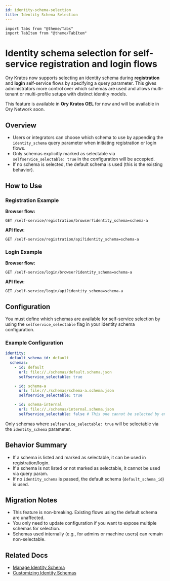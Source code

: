 ```yaml
---
id: identity-schema-selection
title: Identity Schema Selection
---
```


```mdx-code-block
import Tabs from "@theme/Tabs"
import TabItem from "@theme/TabItem"
```

# Identity schema selection for self-service registration and login flows

Ory Kratos now supports selecting an identity schema during **registration** and **login** self-service flows by specifying a
query parameter. This gives administrators more control over which schemas are used and allows multi-tenant or multi-profile
setups with distinct identity models.

This feature is available in **Ory Kratos OEL** for now and will be available in Ory Network soon.

## Overview

- Users or integrators can choose which schema to use by appending the `identity_schema` query parameter when initiating
  registration or login flows.
- Only schemas explicitly marked as selectable via `selfservice_selectable: true` in the configuration will be accepted.
- If no schema is selected, the default schema is used (this is the existing behavior).

## How to Use

### Registration Example

**Browser flow:**

```
GET /self-service/registration/browser?identity_schema=schema-a
```

**API flow:**

```
GET /self-service/registration/api?identity_schema=schema-a
```

### Login Example

**Browser flow:**

```
GET /self-service/login/browser?identity_schema=schema-a
```

**API flow:**

```
GET /self-service/login/api?identity_schema=schema-a
```

## Configuration

You must define which schemas are available for self-service selection by using the `selfservice_selectable` flag in your identity
schema configuration.

### Example Configuration

```yaml
identity:
  default_schema_id: default
  schemas:
    - id: default
      url: file://./schemas/default.schema.json
      selfservice_selectable: true

    - id: schema-a
      url: file://./schemas/schema-a.schema.json
      selfservice_selectable: true

    - id: schema-internal
      url: file://./schemas/internal.schema.json
      selfservice_selectable: false # This one cannot be selected by end users
```

Only schemas where `selfservice_selectable: true` will be selectable via the `identity_schema` parameter.

## Behavior Summary

- If a schema is listed and marked as selectable, it can be used in registration/login.
- If a schema is not listed or not marked as selectable, it cannot be used via query param.
- If no `identity_schema` is passed, the default schema (`default_schema_id`) is used.

## Migration Notes

- This feature is non-breaking. Existing flows using the default schema are unaffected.
- You only need to update configuration if you want to expose multiple schemas for selection.
- Schemas used internally (e.g., for admins or machine users) can remain non-selectable.

## Related Docs

- [Manage Identity Schema](./manage-identity-schema)
- [Customizing Identity Schemas](../../kratos/manage-identities/customize-identity-schema)
